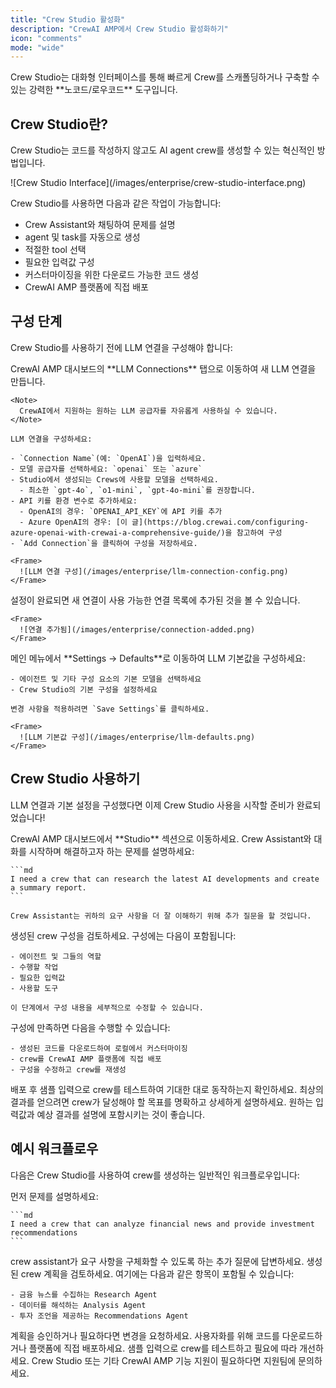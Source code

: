 ```yaml
---
title: "Crew Studio 활성화"
description: "CrewAI AMP에서 Crew Studio 활성화하기"
icon: "comments"
mode: "wide"
---
```


<Tip>
Crew Studio는 대화형 인터페이스를 통해 빠르게 Crew를 스캐폴딩하거나 구축할 수 있는 강력한 **노코드/로우코드** 도구입니다.
</Tip>

## Crew Studio란?

Crew Studio는 코드를 작성하지 않고도 AI agent crew를 생성할 수 있는 혁신적인 방법입니다.

<Frame>
  ![Crew Studio Interface](/images/enterprise/crew-studio-interface.png)
</Frame>

Crew Studio를 사용하면 다음과 같은 작업이 가능합니다:

- Crew Assistant와 채팅하여 문제를 설명
- agent 및 task를 자동으로 생성
- 적절한 tool 선택
- 필요한 입력값 구성
- 커스터마이징을 위한 다운로드 가능한 코드 생성
- CrewAI AMP 플랫폼에 직접 배포

## 구성 단계

Crew Studio를 사용하기 전에 LLM 연결을 구성해야 합니다:

<Steps>
  <Step title="LLM 연결 설정">
    CrewAI AMP 대시보드의 **LLM Connections** 탭으로 이동하여 새 LLM 연결을 만듭니다.

    <Note>
      CrewAI에서 지원하는 원하는 LLM 공급자를 자유롭게 사용하실 수 있습니다.
    </Note>

    LLM 연결을 구성하세요:

    - `Connection Name`(예: `OpenAI`)을 입력하세요.
    - 모델 공급자를 선택하세요: `openai` 또는 `azure`
    - Studio에서 생성되는 Crews에 사용할 모델을 선택하세요.
      - 최소한 `gpt-4o`, `o1-mini`, `gpt-4o-mini`를 권장합니다.
    - API 키를 환경 변수로 추가하세요:
      - OpenAI의 경우: `OPENAI_API_KEY`에 API 키를 추가
      - Azure OpenAI의 경우: [이 글](https://blog.crewai.com/configuring-azure-openai-with-crewai-a-comprehensive-guide/)을 참고하여 구성
    - `Add Connection`을 클릭하여 구성을 저장하세요.

    <Frame>
      ![LLM 연결 구성](/images/enterprise/llm-connection-config.png)
    </Frame>
  </Step>

  <Step title="연결 추가 확인">
    설정이 완료되면 새 연결이 사용 가능한 연결 목록에 추가된 것을 볼 수 있습니다.

    <Frame>
      ![연결 추가됨](/images/enterprise/connection-added.png)
    </Frame>
  </Step>

  <Step title="LLM 기본값 구성">
    메인 메뉴에서 **Settings → Defaults**로 이동하여 LLM 기본값을 구성하세요:

    - 에이전트 및 기타 구성 요소의 기본 모델을 선택하세요
    - Crew Studio의 기본 구성을 설정하세요

    변경 사항을 적용하려면 `Save Settings`를 클릭하세요.

    <Frame>
      ![LLM 기본값 구성](/images/enterprise/llm-defaults.png)
    </Frame>
  </Step>
</Steps>

## Crew Studio 사용하기

LLM 연결과 기본 설정을 구성했다면 이제 Crew Studio 사용을 시작할 준비가 완료되었습니다!

<Steps>
  <Step title="Studio 접속">
    CrewAI AMP 대시보드에서 **Studio** 섹션으로 이동하세요.
  </Step>

  <Step title="대화 시작">
    Crew Assistant와 대화를 시작하며 해결하고자 하는 문제를 설명하세요:

    ```md
    I need a crew that can research the latest AI developments and create a summary report.
    ```

    Crew Assistant는 귀하의 요구 사항을 더 잘 이해하기 위해 추가 질문을 할 것입니다.
  </Step>

  <Step title="생성된 crew 검토">
    생성된 crew 구성을 검토하세요. 구성에는 다음이 포함됩니다:

    - 에이전트 및 그들의 역할
    - 수행할 작업
    - 필요한 입력값
    - 사용할 도구

    이 단계에서 구성 내용을 세부적으로 수정할 수 있습니다.
  </Step>

  <Step title="배포 또는 다운로드">
    구성에 만족하면 다음을 수행할 수 있습니다:

    - 생성된 코드를 다운로드하여 로컬에서 커스터마이징
    - crew를 CrewAI AMP 플랫폼에 직접 배포
    - 구성을 수정하고 crew를 재생성
  </Step>

  <Step title="crew 테스트">
    배포 후 샘플 입력으로 crew를 테스트하여 기대한 대로 동작하는지 확인하세요.
  </Step>
</Steps>

<Tip>
최상의 결과를 얻으려면 crew가 달성해야 할 목표를 명확하고 상세하게 설명하세요. 원하는 입력값과 예상 결과를 설명에 포함시키는 것이 좋습니다.
</Tip>

## 예시 워크플로우

다음은 Crew Studio를 사용하여 crew를 생성하는 일반적인 워크플로우입니다:

<Steps>
  <Step title="문제 설명하기">
    먼저 문제를 설명하세요:

    ```md
    I need a crew that can analyze financial news and provide investment recommendations
    ```
  </Step>

  <Step title="질문에 답하기">
    crew assistant가 요구 사항을 구체화할 수 있도록 하는 추가 질문에 답변하세요.
  </Step>

  <Step title="계획 검토하기">
    생성된 crew 계획을 검토하세요. 여기에는 다음과 같은 항목이 포함될 수 있습니다:

    - 금융 뉴스를 수집하는 Research Agent
    - 데이터를 해석하는 Analysis Agent
    - 투자 조언을 제공하는 Recommendations Agent
  </Step>

  <Step title="승인 또는 수정">
    계획을 승인하거나 필요하다면 변경을 요청하세요.
  </Step>

  <Step title="다운로드 또는 배포">
    사용자화를 위해 코드를 다운로드하거나 플랫폼에 직접 배포하세요.
  </Step>

  <Step title="테스트 및 개선">
    샘플 입력으로 crew를 테스트하고 필요에 따라 개선하세요.
  </Step>
</Steps>

<Card title="도움이 필요하세요?" icon="headset" href="mailto:support@crewai.com">
  Crew Studio 또는 기타 CrewAI AMP 기능 지원이 필요하다면 지원팀에 문의하세요.
</Card>
